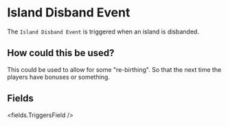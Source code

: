
# Island Disband Event 

The `Island Disband Event` is triggered when an island is disbanded.

## How could this be used?

This could be used to allow for some "re-birthing". So that the next time the players have bonuses or something.


## Fields

<fields.TriggersField />

